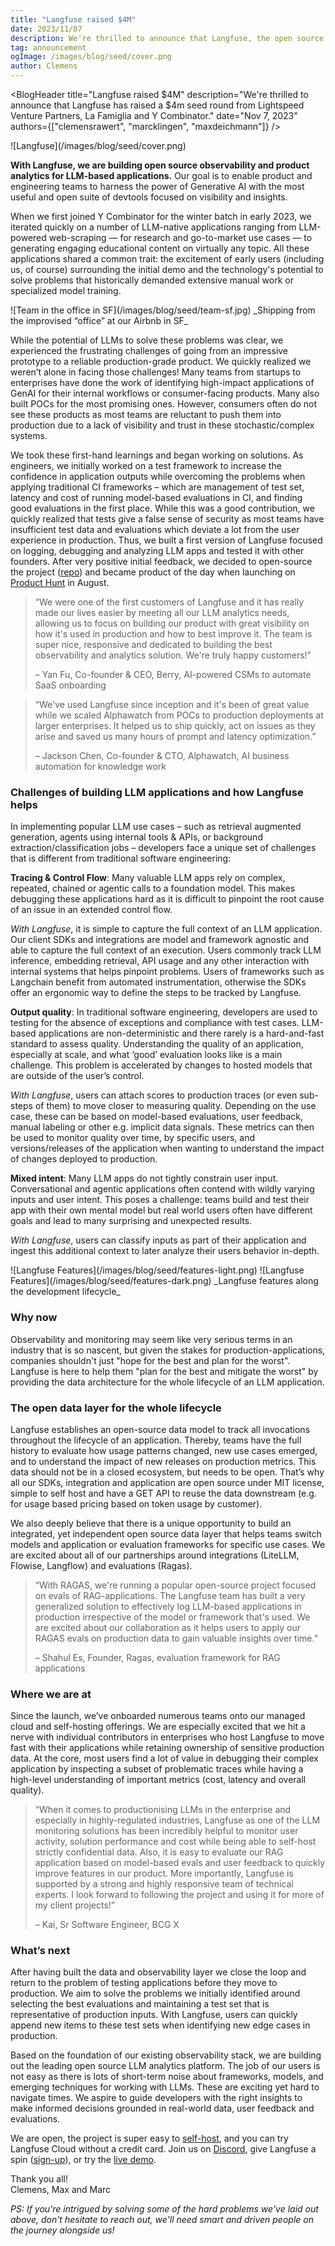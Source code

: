 ```yaml
---
title: "Langfuse raised $4M"
date: 2023/11/07
description: We're thrilled to announce that Langfuse, the open source observability and analytics solution for LLM applications, has raised a $4m seed round from Lightspeed Venture Partners, La Famiglia and Y Combinator.
tag: announcement
ogImage: /images/blog/seed/cover.png
author: Clemens
---
```



<BlogHeader
  title="Langfuse raised $4M"
  description="We're thrilled to announce that Langfuse has raised a $4m seed round from Lightspeed Venture Partners, La Famiglia and Y Combinator."
  date="Nov 7, 2023"
  authors={["clemensrawert", "marcklingen", "maxdeichmann"]}
/>

<Frame fullWidth className="mb-12">
  ![Langfuse](/images/blog/seed/cover.png)
</Frame>

**With Langfuse, we are building open source observability and product analytics for LLM-based applications.** Our goal is to enable product and engineering teams to harness the power of Generative AI with the most useful and open suite of devtools focused on visibility and insights.

When we first joined Y Combinator for the winter batch in early 2023, we iterated quickly on a number of LLM-native applications ranging from LLM-powered web-scraping — for research and go-to-market use cases — to generating engaging educational content on virtually any topic. All these applications shared a common trait: the excitement of early users (including us, of course) surrounding the initial demo and the technology's potential to solve problems that historically demanded extensive manual work or specialized model training.

<Frame>![Team in the office in SF](/images/blog/seed/team-sf.jpg)</Frame>
<span>_Shipping from the improvised “office” at our Airbnb in SF_</span>

While the potential of LLMs to solve these problems was clear, we experienced the frustrating challenges of going from an impressive prototype to a reliable production-grade product. We quickly realized we weren’t alone in facing those challenges! Many teams from startups to enterprises have done the work of identifying high-impact applications of GenAI for their internal workflows or consumer-facing products. Many also built POCs for the most promising ones. However, consumers often do not see these products as most teams are reluctant to push them into production due to a lack of visibility and trust in these stochastic/complex systems.

We took these first-hand learnings and began working on solutions. As engineers, we initially worked on a test framework to increase the confidence in application outputs while overcoming the problems when applying traditional CI frameworks – which are management of test set, latency and cost of running model-based evaluations in CI, and finding good evaluations in the first place. While this was a good contribution, we quickly realized that tests give a false sense of security as most teams have insufficient test data and evaluations which deviate a lot from the user experience in production. Thus, we built a first version of Langfuse focused on logging, debugging and analyzing LLM apps and tested it with other founders. After very positive initial feedback, we decided to open-source the project ([repo](https://github.com/langfuse/langfuse/)) and became product of the day when launching on [Product Hunt](/ph) in August.

> “We were one of the first customers of Langfuse and it has really made our lives easier by meeting all our LLM analytics needs, allowing us to focus on building our product with great visibility on how it's used in production and how to best improve it. The team is super nice, responsive and dedicated to building the best observability and analytics solution. We're truly happy customers!”
>
> – Yan Fu, Co-founder & CEO, Berry, AI-powered CSMs to automate SaaS onboarding

> “We've used Langfuse since inception and it's been of great value while we scaled Alphawatch from POCs to production deployments at larger enterprises. It helped us to ship quickly, act on issues as they arise and saved us many hours of prompt and latency optimization.”
>
> – Jackson Chen, Co-founder & CTO, Alphawatch, AI business automation for knowledge work

<div className="rounded-lg px-5 py-5 my-10 bg-primary/5 ring-1 ring-primary/20">

<h3 className="nx-font-semibold nx-tracking-tight nx-text-slate-900 dark:nx-text-slate-100 nx-text-2xl">
  Challenges of building LLM applications and how Langfuse helps
</h3>

In implementing popular LLM use cases – such as retrieval augmented generation, agents using internal tools & APIs, or background extraction/classification jobs – developers face a unique set of challenges that is different from traditional software engineering:

**Tracing & Control Flow**: Many valuable LLM apps rely on complex, repeated, chained or agentic calls to a foundation model. This makes debugging these applications hard as it is difficult to pinpoint the root cause of an issue in an extended control flow.

_With Langfuse_, it is simple to capture the full context of an LLM application. Our client SDKs and integrations are model and framework agnostic and able to capture the full context of an execution. Users commonly track LLM inference, embedding retrieval, API usage and any other interaction with internal systems that helps pinpoint problems. Users of frameworks such as Langchain benefit from automated instrumentation, otherwise the SDKs offer an ergonomic way to define the steps to be tracked by Langfuse.

**Output quality**: In traditional software engineering, developers are used to testing for the absence of exceptions and compliance with test cases. LLM-based applications are non-deterministic and there rarely is a hard-and-fast standard to assess quality. Understanding the quality of an application, especially at scale, and what ‘good’ evaluation looks like is a main challenge. This problem is accelerated by changes to hosted models that are outside of the user’s control.

_With Langfuse_, users can attach scores to production traces (or even sub-steps of them) to move closer to measuring quality. Depending on the use case, these can be based on model-based evaluations, user feedback, manual labeling or other e.g. implicit data signals. These metrics can then be used to monitor quality over time, by specific users, and versions/releases of the application when wanting to understand the impact of changes deployed to production.

**Mixed intent**: Many LLM apps do not tightly constrain user input. Conversational and agentic applications often contend with wildly varying inputs and user intent.
This poses a challenge: teams build and test their app with their own mental model but real world users often have different goals and lead to many surprising and unexpected results.

_With Langfuse_, users can classify inputs as part of their application and ingest this additional context to later analyze their users behavior in-depth.

<Frame
  transparent
  fullWidth
  className="mt-10 rounded-lg ring-primary/20 ring-1 dark:hidden"
>
  ![Langfuse Features](/images/blog/seed/features-light.png)
</Frame>
<Frame
  transparent
  fullWidth
  className="mt-10 rounded-lg ring-primary/20 ring-1 hidden dark:block"
>
  ![Langfuse Features](/images/blog/seed/features-dark.png)
</Frame>
<span>_Langfuse features along the development lifecycle_</span>

</div>

### Why now

Observability and monitoring may seem like very serious terms in an industry that is so nascent, but given the stakes for production-applications, companies shouldn't just "hope for the best and plan for the worst". Langfuse is here to help them "plan for the best and mitigate the worst" by providing the data architecture for the whole lifecycle of an LLM application.

### The open data layer for the whole lifecycle

Langfuse establishes an open-source data model to track all invocations throughout the lifecycle of an application. Thereby, teams have the full history to evaluate how usage patterns changed, new use cases emerged, and to understand the impact of new releases on production metrics. This data should not be in a closed ecosystem, but needs to be open. That’s why all our SDKs, integration and application are open source under MIT license, simple to self host and have a GET API to reuse the data downstream (e.g. for usage based pricing based on token usage by customer).

We also deeply believe that there is a unique opportunity to build an integrated, yet independent open source data layer that helps teams switch models and application or evaluation frameworks for specific use cases. We are excited about all of our partnerships around integrations (LiteLLM, Flowise, Langflow) and evaluations (Ragas).

> “With RAGAS, we're running a popular open-source project focused on evals of RAG-applications. The Langfuse team has built a very generalized solution to effectively log LLM-based applications in production irrespective of the model or framework that's used. We are excited about our collaboration as it helps users to apply our RAGAS evals on production data to gain valuable insights over time.”
>
> – Shahul Es, Founder, Ragas, evaluation framework for RAG applications

### Where we are at

Since the launch, we’ve onboarded numerous teams onto our managed cloud and self-hosting offerings. We are especially excited that we hit a nerve with individual contributors in enterprises who host Langfuse to move fast with their applications while retaining ownership of sensitive production data. At the core, most users find a lot of value in debugging their complex application by inspecting a subset of problematic traces while having a high-level understanding of important metrics (cost, latency and overall quality).

> “When it comes to productionising LLMs in the enterprise and especially in highly-regulated industries, Langfuse as one of the LLM monitoring solutions has been incredibly helpful to monitor user activity, solution performance and cost while being able to self-host strictly confidential data. Also, it is easy to evaluate our RAG application based on model-based evals and user feedback to quickly improve features in our product. More importantly, Langfuse is supported by a strong and highly responsive team of technical experts. I look forward to following the project and using it for more of my client projects!”
>
> – Kai, Sr Software Engineer, BCG X

### What’s next

After having built the data and observability layer we close the loop and return to the problem of testing applications before they move to production. We aim to solve the problems we initially identified around selecting the best evaluations and maintaining a test set that is representative of production inputs. With Langfuse, users can quickly append new items to these test sets when identifying new edge cases in production.

Based on the foundation of our existing observability stack, we are building out the leading open source LLM analytics platform. The job of our users is not easy as there is lots of short-term noise about frameworks, models, and emerging techniques for working with LLMs. These are exciting yet hard to navigate times. We aspire to guide developers with the right insights to make informed decisions grounded in real-world data, user feedback and evaluations.

We are open, the project is super easy to [self-host](/docs/deployment/self-host), and you can try Langfuse Cloud without a credit card. Join us on [Discord](/discord), give Langfuse a spin ([sign-up](https://cloud.langfuse.com)), or try the [live demo](/demo).

Thank you all!<br/>Clemens, Max and Marc

_PS: If you're intrigued by solving some of the hard problems we've laid out above, don't hesitate to reach out, we'll need smart and driven people on the journey alongside us!_
